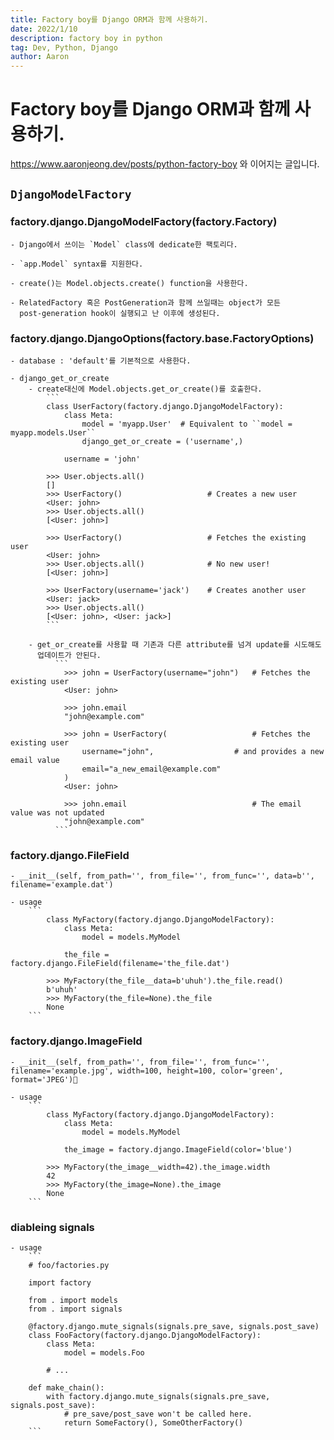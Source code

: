 ```yaml
---
title: Factory boy를 Django ORM과 함께 사용하기.
date: 2022/1/10
description: factory boy in python
tag: Dev, Python, Django
author: Aaron
---
```


# Factory boy를 Django ORM과 함께 사용하기.

https://www.aaronjeong.dev/posts/python-factory-boy 와 이어지는 글입니다.

## `DjangoModelFactory`

### factory.django.DjangoModelFactory(factory.Factory)

    - Django에서 쓰이는 `Model` class에 dedicate한 팩토리다.

    - `app.Model` syntax를 지원한다.

    - create()는 Model.objects.create() function을 사용한다.

    - RelatedFactory 혹은 PostGeneration과 함께 쓰일때는 object가 모든
      post-generation hook이 실행되고 난 이후에 생성된다.

### factory.django.DjangoOptions(factory.base.FactoryOptions)

    - database : 'default'를 기본적으로 사용한다.

    - django_get_or_create 
        - create대신에 Model.objects.get_or_create()를 호출한다.
            ```
            class UserFactory(factory.django.DjangoModelFactory):
                class Meta:
                    model = 'myapp.User'  # Equivalent to ``model = myapp.models.User``
                    django_get_or_create = ('username',)

                username = 'john'

            >>> User.objects.all()
            []
            >>> UserFactory()                   # Creates a new user
            <User: john>
            >>> User.objects.all()
            [<User: john>]

            >>> UserFactory()                   # Fetches the existing user
            <User: john>
            >>> User.objects.all()              # No new user!
            [<User: john>]

            >>> UserFactory(username='jack')    # Creates another user
            <User: jack>
            >>> User.objects.all()
            [<User: john>, <User: jack>]
            ```

        - get_or_create를 사용할 때 기존과 다른 attribute를 넘겨 update를 시도해도
          업데이트가 안된다.
              ```
                >>> john = UserFactory(username="john")   # Fetches the existing user
                <User: john>

                >>> john.email
                "john@example.com"

                >>> john = UserFactory(                   # Fetches the existing user
                    username="john",                  # and provides a new email value
                    email="a_new_email@example.com"
                )
                <User: john>

                >>> john.email                            # The email value was not updated
                "john@example.com"
              ```

### factory.django.FileField
    - __init__(self, from_path='', from_file='', from_func='', data=b'', filename='example.dat')

    - usage
        ```
            class MyFactory(factory.django.DjangoModelFactory):
                class Meta:
                    model = models.MyModel

                the_file = factory.django.FileField(filename='the_file.dat')

            >>> MyFactory(the_file__data=b'uhuh').the_file.read()
            b'uhuh'
            >>> MyFactory(the_file=None).the_file
            None
        ```

### factory.django.ImageField
    - __init__(self, from_path='', from_file='', from_func='', filename='example.jpg', width=100, height=100, color='green', format='JPEG')

    - usage
        ```
            class MyFactory(factory.django.DjangoModelFactory):
                class Meta:
                    model = models.MyModel

                the_image = factory.django.ImageField(color='blue')

            >>> MyFactory(the_image__width=42).the_image.width
            42
            >>> MyFactory(the_image=None).the_image
            None
        ```

### diableing signals

    - usage
        ```
        # foo/factories.py

        import factory

        from . import models
        from . import signals

        @factory.django.mute_signals(signals.pre_save, signals.post_save)
        class FooFactory(factory.django.DjangoModelFactory):
            class Meta:
                model = models.Foo

            # ...

        def make_chain():
            with factory.django.mute_signals(signals.pre_save, signals.post_save):
                # pre_save/post_save won't be called here.
                return SomeFactory(), SomeOtherFactory()
        ```
